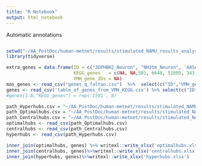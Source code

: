 ```yaml
---
title: "R Notebook"
output: html_notebook
---
```


Automatic annotations
```r

```


```r
setwd("~/AA_PostDoc/human-metnet/results/stimulated_NAMU_results_analysis/functional_analysis_of_hubs")
library(tidyverse)

extra_genes = data.frame(ID = c("3DPHBH2_Neuron", "NH3tm_Neuron", 'AASAD3m', "SPODMm", "COQ3m_Neuron", "H2Otm_Neuron", "Htm_Neuron") ,
                         KEGG_genes   =	c(NA, NA,501, 6648, 51805, 343, paste(9481, 7352, 7351, 7350, sep = ", ")),
                         VMH_gene_IDs = NA)
mas_genes <- read_csv("genes_q_faltan.csv")  %>%  select(c("ID","VMH_gene_IDs","KEGG_genes"))
genes <- read_csv('table_of_genes_from_VMH_KEGG.csv') %>% select(c("ID","VMH_gene_IDs","KEGG_genes")) %>% rbind(extra_genes) %>% rbind(mas_genes) 
#genes[1:8,"KEGG_genes"] = rep('1591', 8)

path_Hyperhubs.csv = "~/AA_PostDoc/human-metnet/results/stimulated_NAMU_results_analysis/Figure_4/Hyperhubs.csv"
path_Optimalhubs.csv = "~/AA_PostDoc/human-metnet/results/stimulated_NAMU_results_analysis/Figure_4/Optimalhubs.csv"
path_Centralhubs.csv = "~/AA_PostDoc/human-metnet/results/stimulated_NAMU_results_analysis/Figure_4/Centralhubs.csv"
optimalhubs <- read_csv(path_Optimalhubs.csv)
centralhubs <- read_csv(path_Centralhubs.csv)
hyperhubs <- read_csv(path_Hyperhubs.csv)

inner_join(optimalhubs, genes) %>% writexl::write_xlsx('optimalhubs.xlsx')
inner_join(centralhubs, genes)%>%writexl::write_xlsx('centralhubs.xlsx')
inner_join(hyperhubs, genes)%>%writexl::write_xlsx('hyperhubs.xlsx')
```










